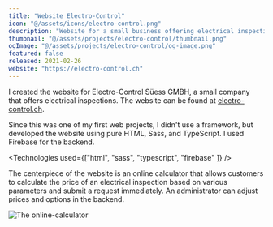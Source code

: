 ```yaml
---
title: "Website Electro-Control"
icon: "@/assets/icons/electro-control.png"
description: "Website for a small business offering electrical inspections"
thumbnail: "@/assets/projects/electro-control/thumbnail.png"
ogImage: "@/assets/projects/electro-control/og-image.png"
featured: false
released: 2021-02-26
website: "https://electro-control.ch"
---
```


I created the website for Electro-Control Süess GMBH, a small company that offers electrical inspections. The website can be found at [electro-control.ch](https://electro-control.ch).

Since this was one of my first web projects, I didn't use a framework, but developed the website using pure HTML, Sass, and TypeScript. I used Firebase for the backend.

<Technologies used={["html", "sass", "typescript", "firebase" ]} />

The centerpiece of the website is an online calculator that allows customers to calculate the price of an electrical inspection based on various parameters and submit a request immediately. An administrator can adjust prices and options in the backend.

![The online-calculator](@/assets/projects/electro-control/calculator.png)
